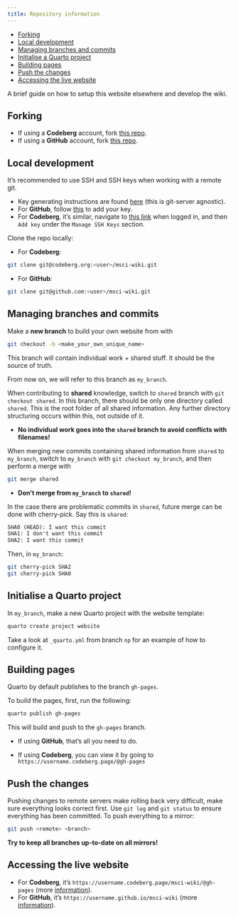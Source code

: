 ```yaml
---
title: Repository information
---
```


<!-- mdformat-toc start --slug=github --maxlevel=6 --minlevel=1 -->

- [Forking](#forking)
- [Local development](#local-development)
- [Managing branches and commits](#managing-branches-and-commits)
- [Initialise a Quarto project](#initialise-a-quarto-project)
- [Building pages](#building-pages)
- [Push the changes](#push-the-changes)
- [Accessing the live website](#accessing-the-live-website)

<!-- mdformat-toc end -->

A brief guide on how to setup this website elsewhere and develop the wiki.

## Forking<a name="forking"></a>

- If using a **Codeberg** account, fork [this
  repo](https://codeberg.org/lckdscl/msci-wiki).
- If using a **GitHub** account, fork [this
  repo](https://github.com/mstcl/msci-wiki).

## Local development<a name="local-development"></a>

It's recommended to use SSH and SSH keys when working with a remote git.

- Key generating instructions are found
  [here](https://docs.github.com/en/authentication/connecting-to-github-with-ssh/generating-a-new-ssh-key-and-adding-it-to-the-ssh-agent)
  (this is git-server agnostic).
- For **GitHub**, follow
  [this](https://docs.github.com/en/authentication/connecting-to-github-with-ssh/adding-a-new-ssh-key-to-your-github-account)
  to add your key.
- For **Codeberg**, it's similar, navigate to [this
  link](https://codeberg.org/user/settings/keys) when logged in, and then `Add key` under the `Manage SSH Keys` section.

Clone the repo locally:

- For **Codeberg**:

```.bash
git clone git@codeberg.org:<user>/msci-wiki.git
```

- For **GitHub**:

```.bash
git clone git@github.com:<user>/msci-wiki.git
```

## Managing branches and commits<a name="managing-branches-and-commits"></a>

Make a **new branch** to build your own website from with

```.bash
git checkout -b <make_your_own_unique_name>
```

This branch will contain individual work + shared stuff. It should be the
source of truth.

From now on, we will refer to this branch as `my_branch`.

When contributing to **shared** knowledge, switch to `shared` branch with
`git checkout shared`. In this branch, there should be only one directory
called `shared`. This is the root folder of all shared information. Any further
directory structuring occurs within this, not outside of it.

- **No individual work goes into the `shared` branch to avoid conflicts with
  filenames!**

When merging new commits containing shared information from `shared` to
`my_branch`, switch to `my_branch` with `git checkout my_branch`, and then
perform a merge with

```.bash
git merge shared
```

- **Don't merge from `my_branch` to `shared`!**

In the case there are problematic commits in `shared`, future merge can be done with
cherry-pick. Say this is `shared`:

```.txt
SHA0 (HEAD): I want this commit
SHA1: I don't want this commit
SHA2: I want this commit
```

Then, in `my_branch`:

```.bash
git cherry-pick SHA2
git cherry-pick SHA0
```

## Initialise a Quarto project<a name="initialise-a-quarto-project"></a>

In `my_branch`, make a new Quarto project with the website template:

```.bash
quarto create project website
```

Take a look at `_quarto.yml` from branch `np` for an example of how to
configure it.

## Building pages<a name="building-pages"></a>

Quarto by default publishes to the branch `gh-pages`.

To build the pages, first, run the following:

```.bash
quarto publish gh-pages
```

This will build and push to the `gh-pages` branch.

- If using **GitHub**, that's
  all you need to do.

- If using **Codeberg**, you can view it by going to
  `https://username.codeberg.page/@gh-pages`

## Push the changes<a name="push-the-changes"></a>

Pushing changes to remote servers make rolling back very difficult, make sure
everything looks correct first. Use `git log` and `git status` to ensure
everything has been committed. To push everything to a mirror:

```.bash
git push <remote> <branch>
```

**Try to keep all branches up-to-date on all mirrors!**

## Accessing the live website<a name="accessing-the-live-website"></a>

- For **Codeberg**, it's `https://username.codeberg.page/msci-wiki/@gh-pages` (more
  [information](https://codeberg.page)).
- For **GitHub**, it's `https://username.github.io/msci-wiki` (more
  [information](https://pages.github.com/)).
